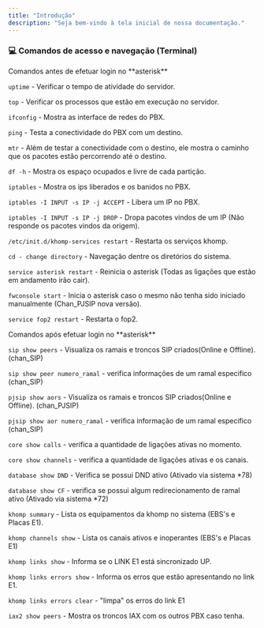 ```yaml
---
title: "Introdução"
description: "Seja bem-vindo à tela inicial de nossa documentação."
---
```


### 💻 Comandos de acesso e navegação (Terminal)

<Note>
  Comandos antes de efetuar login no **asterisk**
</Note>

`uptime` - Verificar o tempo de atividade do servidor.

`top` - Verificar os processos que estão em execução no servidor.

`ifconfig` - Mostra as interface de redes do PBX.

`ping` - Testa a conectividade do PBX com um destino.

`mtr` - Além de testar a conectividade com o destino, ele mostra o caminho que os pacotes estão percorrendo até o destino.

`df -h` - Mostra os espaço ocupados e livre de cada partição.

`iptables` - Mostra os ips liberados e os banidos no PBX.

`iptables -I INPUT -s IP -j ACCEPT` - Libera um IP no PBX.

`iptables -I INPUT -s IP -j DROP` - Dropa pacotes vindos de um IP (Não responde os pacotes vindos da origem).

`/etc/init.d/khomp-services restart` - Restarta os serviços khomp.

`cd - change directory` - Navegação dentre os diretórios do sistema.

`service asterisk restart` - Reinicia o asterisk (Todas as ligações que estão em andamento irão cair).

`fwconsole start` - Inicia o asterisk caso o mesmo não tenha sido iniciado manualmente (Chan_PJSIP nova versão).

`service fop2 restart` - Restarta o fop2.

<Warning>
  Comandos após efetuar login no **asterisk**
</Warning>

`sip show peers` - Visualiza os ramais e troncos SIP criados(Online e Offline). (chan_SIP)

`sip show peer numero_ramal` - verifica informações de um ramal especifico (chan_SIP)

`pjsip show aors` - Visualiza os ramais e troncos SIP criados(Online e Offline). (chan_PJSIP)

`pjsip show aor numero_ramal` - verifica informação de um ramal especifico (chan_SIP)

`core show calls` - verifica a quantidade de ligações ativas no momento.

`core show channels` - verifica a quantidade de ligações ativas e os canais.

`database show DND` - Verifica se possui DND ativo (Ativado via sistema \*78)

`database show CF` - verifica se possui algum redirecionamento de ramal ativo (Ativado via sistema \*72)

`khomp summary` - Lista os equipamentos da khomp no sistema (EBS's e Placas E1).

`khomp channels show` - Lista os canais ativos e inoperantes (EBS's e Placas E1)

`khomp links show` - Informa se o LINK E1 está sincronizado UP.

`khomp links errors show` - Informa os erros que estão apresentando no link E1.

`khomp links errors clear` - "limpa" os erros do link E1

`iax2 show peers` - Mostra os troncos IAX com os outros PBX caso tenha.